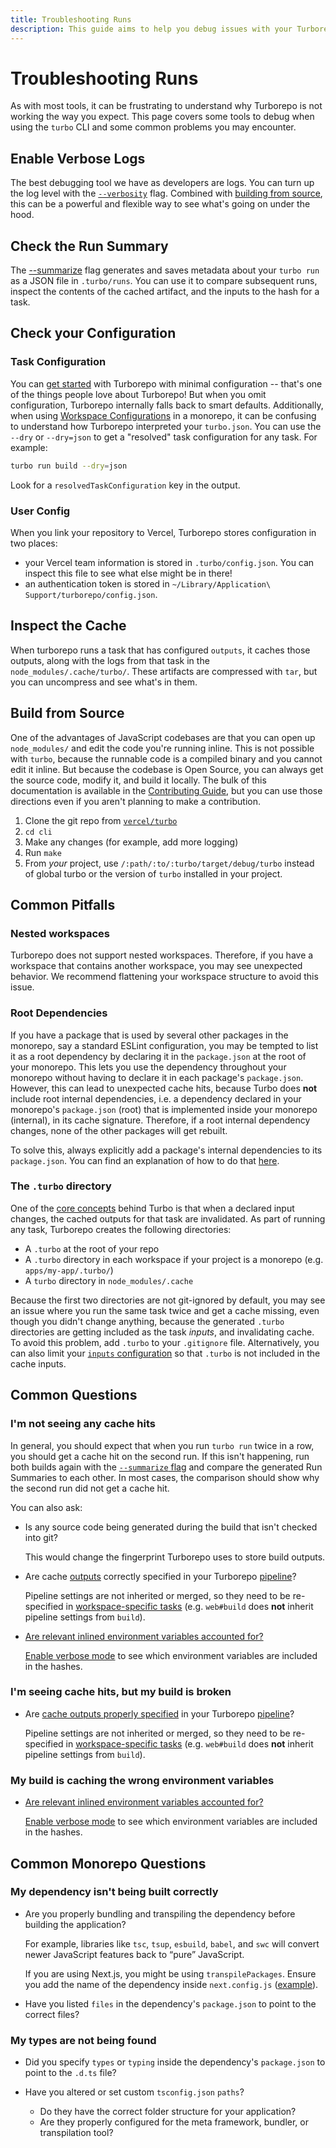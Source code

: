 ```yaml
---
title: Troubleshooting Runs
description: This guide aims to help you debug issues with your Turborepo builds and configuration.
---
```


# Troubleshooting Runs

As with most tools, it can be frustrating to understand why Turborepo
is not working the way you expect. This page covers some tools to debug when
using the `turbo` CLI and some common problems you may encounter.

## Enable Verbose Logs

The best debugging tool we have as developers are logs. You can turn up the log
level with the [`--verbosity`][1] flag. Combined with [building from
source][3], this can be a powerful and flexible way to see what's going on under
the hood.

## Check the Run Summary

The [--summarize][r-summarize] flag generates and saves metadata about your `turbo run`
as a JSON file in `.turbo/runs`. You can use it to compare subsequent runs, inspect
the contents of the cached artifact, and the inputs to the hash for a task.

## Check your Configuration

### Task Configuration

You can [get started][7] with Turborepo with minimal configuration -- that's one
of the things people love about Turborepo! But when you omit configuration,
Turborepo internally falls back to smart defaults. Additionally, when using
[Workspace Configurations][d-config-workspaces] in a monorepo, it can be
confusing to understand how Turborepo interpreted your `turbo.json`. You can use
the `--dry` or `--dry=json` to get a "resolved" task configuration for any task.
For example:

```bash
turbo run build --dry=json
```

Look for a `resolvedTaskConfiguration` key in the output.

### User Config

When you link your repository to Vercel, Turborepo stores configuration in two places:

- your Vercel team information is stored in `.turbo/config.json`. You can
  inspect this file to see what else might be in there!
- an authentication token is stored in
  `~/Library/Application\ Support/turborepo/config.json`.

## Inspect the Cache

When turborepo runs a task that has configured `outputs`, it caches those
outputs, along with the logs from that task in the `node_modules/.cache/turbo/`.
These artifacts are compressed with `tar`, but you can uncompress and see what's
in them.

## Build from Source

One of the advantages of JavaScript codebases are that you can open up
`node_modules/` and edit the code you're running inline. This is not possible
with `turbo`, because the runnable code is a compiled binary and you cannot edit
it inline. But because the codebase is Open Source, you can always get
the source code, modify it, and build it locally. The bulk of this
documentation is available in the [Contributing Guide][4], but you can use those
directions even if you aren't planning to make a contribution.

1. Clone the git repo from [`vercel/turbo`][source]
1. `cd cli`
1. Make any changes (for example, add more logging)
1. Run `make`
1. From _your_ project, use `/:path/:to/:turbo/target/debug/turbo` instead of global
   turbo or the version of `turbo` installed in your project.

## Common Pitfalls

### Nested workspaces

Turborepo does not support nested workspaces. Therefore, if you have a workspace that contains another workspace,
you may see unexpected behavior. We recommend flattening your workspace structure to avoid this issue.

### Root Dependencies

If you have a package that is used by several other packages in the monorepo, say a standard ESLint configuration,
you may be tempted to list it as a root dependency by declaring it in the `package.json` at the root of your monorepo.
This lets you use the dependency throughout your monorepo without having to declare it in each package's `package.json`.
However, this can lead to unexpected cache hits, because Turbo does **not** include root internal dependencies, i.e. a
dependency declared in your monorepo's `package.json` (root) that is implemented inside your monorepo (internal), in its
cache signature. Therefore, if a root internal dependency changes, none of the other packages will get rebuilt.

To solve this, always explicitly add a package's internal dependencies to its `package.json`.
You can find an explanation of how to do that [here](/repo/docs/handbook/workspaces#workspaces-which-depend-on-each-other).

### The `.turbo` directory

One of the [core concepts][2] behind Turbo is that when a declared input
changes, the cached outputs for that task are invalidated. As part of running any task,
Turborepo creates the following directories:

- A `.turbo` at the root of your repo
- A `.turbo` directory in each workspace if your project is a monorepo (e.g. `apps/my-app/.turbo/`)
- A `turbo` directory in `node_modules/.cache`

Because the first two directories are not git-ignored by default, you may see an
issue where you run the same task twice and get a cache missing, even though you
didn't change anything, because the generated `.turbo` directories are getting included as
the task _inputs_, and invalidating cache. To avoid this problem, add `.turbo` to your
`.gitignore` file. Alternatively, you can also limit your [`inputs` configuration][r-inputs-config]
so that `.turbo` is not included in the cache inputs.

## Common Questions

### I'm not seeing any cache hits

In general, you should expect that when you run `turbo run` twice in a row, you should get a
cache hit on the second run. If this isn't happening, run both builds again with the [`--summarize`
flag][r-summarize] and compare the generated Run Summaries to each other. In most cases, the
comparison should show why the second run did not get a cache hit.

You can also ask:

- Is any source code being generated during the build that isn't checked into git?

  This would change the fingerprint Turborepo uses to store build outputs.

- Are cache [outputs][d-config-outputs] correctly specified in your Turborepo [pipeline][d-def-pipeline]?

  Pipeline settings are not inherited or merged, so they need to be
  re-specified in [workspace-specific tasks][d-workspace-tasks] (e.g. `web#build` does
  **not** inherit pipeline settings from `build`).

- [Are relevant inlined environment variables accounted for?][12]

  [Enable verbose mode][5] to see which environment variables are included in the hashes.

### I'm seeing cache hits, but my build is broken

- Are [cache outputs properly specified][d-config-outputs] in your Turborepo [pipeline][d-def-pipeline]?

  Pipeline settings are not inherited or merged, so they need to be
  re-specified in [workspace-specific tasks][d-workspace-tasks] (e.g. `web#build` does
  **not** inherit pipeline settings from `build`).

### My build is caching the wrong environment variables

- [Are relevant inlined environment variables accounted for?][12]

  [Enable verbose mode][5] to see which environment variables are included in the hashes.

## Common Monorepo Questions

### My dependency isn't being built correctly

- Are you properly bundling and transpiling the dependency before building the application?

  For example, libraries like `tsc`, `tsup`, `esbuild`, `babel`, and `swc`
  will convert newer JavaScript features back to “pure” JavaScript.

  If you are using Next.js, you might be using `transpilePackages`. Ensure you
  add the name of the dependency inside `next.config.js` ([example][17]).

- Have you listed `files` in the dependency's `package.json` to point to the correct files?

### My types are not being found

- Did you specify `types` or `typing` inside the dependency's `package.json` to
  point to the `.d.ts` file?

- Have you altered or set custom `tsconfig.json` `paths`?
  - Do they have the correct folder structure for your application?
  - Are they properly configured for the meta framework, bundler, or transpilation tool?

[1]: /repo/docs/reference/command-line-reference/run#--verbosity
[2]: /repo/docs/core-concepts/caching
[3]: #build-from-source
[4]: https://github.com/vercel/turbo/blob/main/CONTRIBUTING.md
[5]: #enable-verbose-logs
[7]: /repo/docs/getting-started
[9]: /repo/docs/reference/command-line-reference/link
[12]: /repo/docs/core-concepts/caching/environment-variable-inputs
[17]: https://github.com/vercel/turbo/blob/main/examples/basic/apps/docs/next.config.js#L1
[d-workspace-tasks]: /repo/docs/core-concepts/monorepos/running-tasks#specific-workspace-tasks
[d-config-workspaces]: /repo/docs/core-concepts/monorepos/configuring-workspaces
[d-config-outputs]: /repo/docs/core-concepts/caching/what-to-cache
[d-def-pipeline]: /repo/docs/core-concepts/monorepos/running-tasks#defining-a-pipeline
[source]: https://github.com/vercel/turbo
[r-inputs-config]: /repo/docs/reference/configuration#inputs
[r-summarize]: /repo/docs/reference/command-line-reference/run#--summarize
